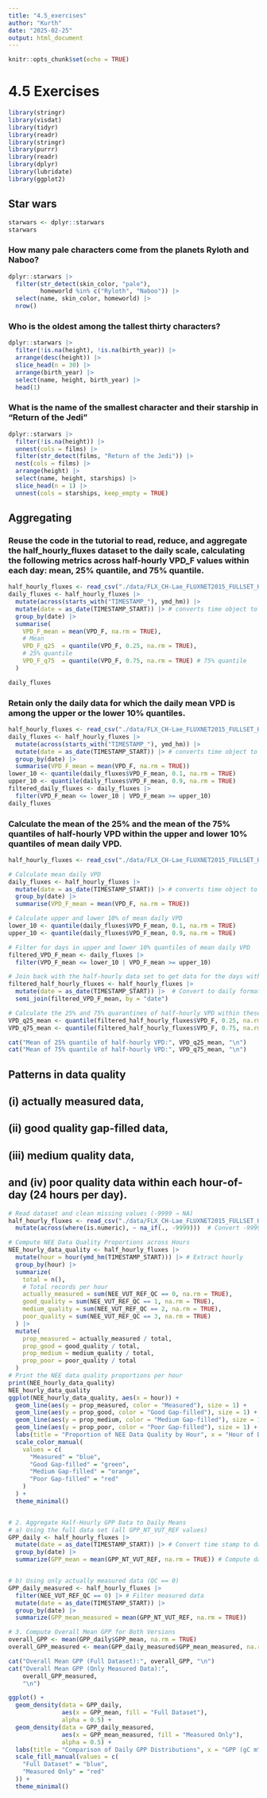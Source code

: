 ```yaml
---
title: "4.5_exercises"
author: "Kurth"
date: "2025-02-25"
output: html_document
---
```


```r
knitr::opts_chunk$set(echo = TRUE)
```

# 4.5 Exercises

```r
library(stringr)
library(visdat)
library(tidyr)
library(readr)
library(stringr)
library(purrr)
library(readr)
library(dplyr)
library(lubridate)
library(ggplot2)
```

## Star wars 
```r
starwars <- dplyr::starwars
starwars
```

### How many pale characters come from the planets Ryloth and Naboo?
```r
dplyr::starwars |>
  filter(str_detect(skin_color, "pale"),
         homeworld %in% c("Ryloth", "Naboo")) |>
  select(name, skin_color, homeworld) |>
  nrow()
```

### Who is the oldest among the tallest thirty characters?
```r
dplyr::starwars |>
  filter(!is.na(height), !is.na(birth_year)) |>
  arrange(desc(height)) |>
  slice_head(n = 30) |>
  arrange(birth_year) |>
  select(name, height, birth_year) |>
  head(1)
```

### What is the name of the smallest character and their starship in “Return of the Jedi”
```r
dplyr::starwars |>
  filter(!is.na(height)) |>
  unnest(cols = films) |>
  filter(str_detect(films, "Return of the Jedi")) |>
  nest(cols = films) |>
  arrange(height) |>
  select(name, height, starships) |>
  slice_head(n = 1) |>
  unnest(cols = starships, keep_empty = TRUE)
```

## Aggregating
### Reuse the code in the tutorial to read, reduce, and aggregate the half_hourly_fluxes dataset to the daily scale, calculating the following metrics across half-hourly VPD_F values within each day: mean, 25% quantile, and 75% quantile.

```r
half_hourly_fluxes <- read_csv("./data/FLX_CH-Lae_FLUXNET2015_FULLSET_HH_2004-2006.csv")
daily_fluxes <- half_hourly_fluxes |>
  mutate(across(starts_with("TIMESTAMP_"), ymd_hm)) |>
  mutate(date = as_date(TIMESTAMP_START)) |> # converts time object to a date object
  group_by(date) |>
  summarise(
    VPD_F_mean = mean(VPD_F, na.rm = TRUE),
    # Mean
    VPD_F_q25  = quantile(VPD_F, 0.25, na.rm = TRUE),
    # 25% quantile
    VPD_F_q75  = quantile(VPD_F, 0.75, na.rm = TRUE) # 75% quantile
  )

daily_fluxes
```
### Retain only the daily data for which the daily mean VPD is among the upper or the lower 10% quantiles.
```r
half_hourly_fluxes <- read_csv("./data/FLX_CH-Lae_FLUXNET2015_FULLSET_HH_2004-2006.csv")
daily_fluxes <- half_hourly_fluxes |>
  mutate(across(starts_with("TIMESTAMP_"), ymd_hm)) |>
  mutate(date = as_date(TIMESTAMP_START)) |> # converts time object to a date object
  group_by(date) |>
  summarise(VPD_F_mean = mean(VPD_F, na.rm = TRUE))
lower_10 <- quantile(daily_fluxes$VPD_F_mean, 0.1, na.rm = TRUE)
upper_10 <- quantile(daily_fluxes$VPD_F_mean, 0.9, na.rm = TRUE)
filtered_daily_fluxes <- daily_fluxes |>
  filter(VPD_F_mean <= lower_10 | VPD_F_mean >= upper_10)
daily_fluxes
```
### Calculate the mean of the 25% and the mean of the 75% quantiles of half-hourly VPD within the upper and lower 10% quantiles of mean daily VPD.
```r
half_hourly_fluxes <- read_csv("./data/FLX_CH-Lae_FLUXNET2015_FULLSET_HH_2004-2006.csv")

# Calculate mean daily VPD
daily_fluxes <- half_hourly_fluxes |>
  mutate(date = as_date(TIMESTAMP_START)) |> # converts time object to a date object
  group_by(date) |>
  summarise(VPD_F_mean = mean(VPD_F, na.rm = TRUE))

# Calculate upper and lower 10% of mean daily VPD
lower_10 <- quantile(daily_fluxes$VPD_F_mean, 0.1, na.rm = TRUE)
upper_10 <- quantile(daily_fluxes$VPD_F_mean, 0.9, na.rm = TRUE)

# Filter for days in upper and lower 10% quantiles of mean daily VPD
filtered_VPD_F_mean <- daily_fluxes |>
  filter(VPD_F_mean <= lower_10 | VPD_F_mean >= upper_10)

# Join back with the half-hourly data set to get data for the days withing the lower and upper 10% quantiles of mean daily VPD
filtered_half_hourly_fluxes <- half_hourly_fluxes |>
  mutate(date = as_date(TIMESTAMP_START)) |>  # Convert to daily format
  semi_join(filtered_VPD_F_mean, by = "date")

# Calculate the 25% and 75% quarantines of half-hourly VPD within these days
VPD_q25_mean <- quantile(filtered_half_hourly_fluxes$VPD_F, 0.25, na.rm = TRUE)
VPD_q75_mean <- quantile(filtered_half_hourly_fluxes$VPD_F, 0.75, na.rm = TRUE)

cat("Mean of 25% quantile of half-hourly VPD:", VPD_q25_mean, "\n")
cat("Mean of 75% quantile of half-hourly VPD:", VPD_q75_mean, "\n")
```

## Patterns in data quality
## (i) actually measured data,
## (ii) good quality gap-filled data, 
## (iii) medium quality data, 
## and (iv) poor quality data within each hour-of-day (24 hours per day).
```r
# Read dataset and clean missing values (-9999 → NA)
half_hourly_fluxes <- read_csv("./data/FLX_CH-Lae_FLUXNET2015_FULLSET_HH_2004-2006.csv") |>
  mutate(across(where(is.numeric), ~ na_if(., -9999)))  # Convert -9999 to NA

# Compute NEE Data Quality Proportions across Hours
NEE_hourly_data_quality <- half_hourly_fluxes |>
  mutate(hour = hour(ymd_hm(TIMESTAMP_START))) |> # Extract hourly
  group_by(hour) |>
  summarize(
    total = n(),
    # Total records per hour
    actually_measured = sum(NEE_VUT_REF_QC == 0, na.rm = TRUE),
    good_quality = sum(NEE_VUT_REF_QC == 1, na.rm = TRUE),
    medium_quality = sum(NEE_VUT_REF_QC == 2, na.rm = TRUE),
    poor_quality = sum(NEE_VUT_REF_QC == 3, na.rm = TRUE)
  ) |>
  mutate(
    prop_measured = actually_measured / total,
    prop_good = good_quality / total,
    prop_medium = medium_quality / total,
    prop_poor = poor_quality / total
  )
# Print the NEE data quality proportions per hour
print(NEE_hourly_data_quality)
NEE_hourly_data_quality
ggplot(NEE_hourly_data_quality, aes(x = hour)) +
  geom_line(aes(y = prop_measured, color = "Measured"), size = 1) +
  geom_line(aes(y = prop_good, color = "Good Gap-filled"), size = 1) +
  geom_line(aes(y = prop_medium, color = "Medium Gap-filled"), size = 1) +
  geom_line(aes(y = prop_poor, color = "Poor Gap-filled"), size = 1) +
  labs(title = "Proportion of NEE Data Quality by Hour", x = "Hour of Day", y = "Proportion") +
  scale_color_manual(
    values = c(
      "Measured" = "blue",
      "Good Gap-filled" = "green",
      "Medium Gap-filled" = "orange",
      "Poor Gap-filled" = "red"
    )
  ) +
  theme_minimal()


# 2. Aggregate Half-Hourly GPP Data to Daily Means
# a) Using the full data set (all GPP_NT_VUT_REF values)
GPP_daily <- half_hourly_fluxes |>
  mutate(date = as_date(TIMESTAMP_START)) |> # Convert time stamp to date
  group_by(date) |>
  summarize(GPP_mean = mean(GPP_NT_VUT_REF, na.rm = TRUE)) # Compute daily mean


# b) Using only actually measured data (QC == 0)
GPP_daily_measured <- half_hourly_fluxes |>
  filter(NEE_VUT_REF_QC == 0) |> # Filter measured data
  mutate(date = as_date(TIMESTAMP_START)) |>
  group_by(date) |>
  summarize(GPP_mean_measured = mean(GPP_NT_VUT_REF, na.rm = TRUE))

# 3. Compute Overall Mean GPP for Both Versions
overall_GPP <- mean(GPP_daily$GPP_mean, na.rm = TRUE)
overall_GPP_measured <- mean(GPP_daily_measured$GPP_mean_measured, na.rm = TRUE)

cat("Overall Mean GPP (Full Dataset):", overall_GPP, "\n")
cat("Overall Mean GPP (Only Measured Data):",
    overall_GPP_measured,
    "\n")

ggplot() +
  geom_density(data = GPP_daily,
               aes(x = GPP_mean, fill = "Full Dataset"),
               alpha = 0.5) +
  geom_density(data = GPP_daily_measured,
               aes(x = GPP_mean_measured, fill = "Measured Only"),
               alpha = 0.5) +
  labs(title = "Comparison of Daily GPP Distributions", x = "GPP (gC m^-2 d^-1)", y = "Density") +
  scale_fill_manual(values = c(
    "Full Dataset" = "blue",
    "Measured Only" = "red"
  )) +
  theme_minimal()
```

